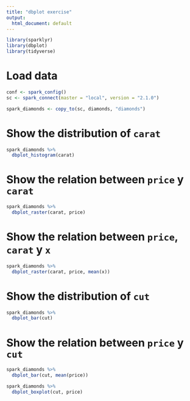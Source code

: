 ```yaml
---
title: "dbplot exercise"
output: 
  html_document: default
---
```


```r
library(sparklyr)
library(dbplot)
library(tidyverse)
```

# Load data

```r
conf <- spark_config()
sc <- spark_connect(master = "local", version = "2.1.0")

spark_diamonds <- copy_to(sc, diamonds, "diamonds")
```

# Show the distribution of `carat`

```r
spark_diamonds %>%
  dbplot_histogram(carat)
```

# Show the relation between `price` y `carat`

```r
spark_diamonds %>%
  dbplot_raster(carat, price)
```

# Show the relation between `price`, `carat` y `x`

```r
spark_diamonds %>%
  dbplot_raster(carat, price, mean(x))
```

# Show the distribution of `cut`

```r
spark_diamonds %>%
  dbplot_bar(cut)
```

# Show the relation between `price` y `cut`

```r
spark_diamonds %>%
  dbplot_bar(cut, mean(price))

spark_diamonds %>%
  dbplot_boxplot(cut, price)
```
